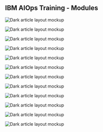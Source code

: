 


<PageDescription>

## IBM AIOps Training - Modules

</PageDescription>



<Row>

<Column colMd={3} colLg={3} noGutterMdLeft>
<ArticleCard
title="Introduction"
subTitle="🚀 Get Started Here"
href="/01-introduction/01-introduction"
readTime="  15 min"
actionIcon="arrowRight">

![Dark article layout mockup](./images/cards/intro.png)

</ArticleCard>

</Column>
<Column colMd={3} colLg={3} noGutterMdLeft>
<ArticleCard
title="Prerequisites"
href="/02-prerequisites/02-prerequisites-03"
readTime="30 min"
actionIcon="arrowRight">

![Dark article layout mockup](./images/cards/prereq.png)

</ArticleCard>

</Column>
<Column colMd={3} colLg={3} noGutterMdLeft>
<ArticleCard
title="Installing the Operator"
href="/03-installing-operator/03-installing-operator-02"
readTime="15 min"
actionIcon="arrowRight">

![Dark article layout mockup](./images/cards/operator.png)

</ArticleCard>

</Column>
<Column colMd={3} colLg={3} noGutterMdLeft>
<ArticleCard
title="Installing CP4WAIOPS"
href="/04-installing-aimanager/04-installing-aimanager-01"
readTime="120 min"
actionIcon="arrowRight">

![Dark article layout mockup](./images/cards/aimanager.png)

</ArticleCard>

</Column>
<Column colMd={3} colLg={3} noGutterMdLeft>
<ArticleCard
title="Installing Training resources"
href="/05-installing-training-resources/05-installing-training-resources-01"
readTime="45 min"
actionIcon="arrowRight">

![Dark article layout mockup](./images/cards/training.png)

</ArticleCard>

</Column>
<Column colMd={3} colLg={3} noGutterMdLeft>
<ArticleCard
title="Configure CP4WAIOPS"
href="/06-configure-aimanager/06-configure-aimanager-01"
readTime="180 min"
actionIcon="arrowRight">

![Dark article layout mockup](./images/cards/story.png)

</ArticleCard>

</Column>
<Column colMd={3} colLg={3} noGutterMdLeft>
<ArticleCard
title="Train the Models"
href="/07-train-the-models/07-train-the-models-01"
readTime="30 min"
actionIcon="arrowRight">

![Dark article layout mockup](./images/cards/models.png)

</ArticleCard>

</Column>
<Column colMd={3} colLg={3} noGutterMdLeft>
<ArticleCard
title="Test And Demo"
href="/08-test-and-demo/08-test-and-demo-01"
readTime="30 min"
actionIcon="arrowRight">

![Dark article layout mockup](./images/cards/dash.png)

</ArticleCard>

</Column>
<Column colMd={3} colLg={3} noGutterMdLeft>
<ArticleCard
color="dark"
title="Configure Instana (optional)"
href="/09-configure-instana/09-configure-instana-01"
readTime="30 min"
actionIcon="arrowRight">

![Dark article layout mockup](./images/cards/instana.png)

</ArticleCard>

</Column>
<Column colMd={3} colLg={3} noGutterMdLeft>
<ArticleCard
color="dark"
title="Configure Slack (optional)"
href="/10-configure-slack/10-configure-slack-01"
readTime="60 min"
actionIcon="arrowRight">

![Dark article layout mockup](./images/cards/slack.png)

</ArticleCard>

</Column>
<Column colMd={3} colLg={3} noGutterMdLeft>
<ArticleCard
color="dark"
title="Configure ServiceNow (optional)"
href="/11-configure-servicenow/11-configure-servicenow-01"
readTime="60 min"
actionIcon="arrowRight">

![Dark article layout mockup](./images/cards/snow.png)

</ArticleCard>

</Column>
<Column colMd={3} colLg={3} noGutterMdLeft>
<ArticleCard
color="dark"
title="Troubleshooting"
href="/50-troubleshooting/50-troubleshooting-01"
actionIcon="arrowRight">

![Dark article layout mockup](./images/Article_06.png)

</ArticleCard>

</Column>
</Row>
